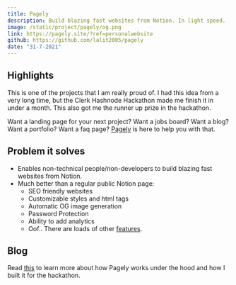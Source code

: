 ```yaml
---
title: Pagely
description: Build blazing fast websites from Notion. In light speed.
image: /static/project/pagely/og.png
link: https://pagely.site/?ref=personalwebsite
github: https://github.com/lalit2005/pagely
date: "31-7-2021"
---
```


## Highlights

This is one of the projects that I am really proud of. I had this idea from a very long time, but
the Clerk Hashnode Hackathon made me finish it in under a month. This also got me the runner up prize in the
hackathon.

Want a landing page for your next project? Want a jobs board? Want a blog? Want a portfolio? Want a faq page?
[Pagely](https://pagely.site/?rel=personalwebsite) is here to help you with that.

## Problem it solves

- Enables non-technical people/non-developers to build blazing fast websites from Notion.
- Much better than a regular public Notion page:
  - SEO friendly websites
  - Customizable styles and html tags
  - Automatic OG image generation
  - Password Protection
  - Ability to add analytics
  - Oof.. There are loads of other [features](https://lalit.vercel.app/posts/pagely#features-).

## Blog

Read [this](/posts/pagely) to learn more about how Pagely works under the hood and how I built it for the hackathon.
